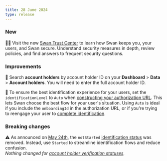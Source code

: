 ```yaml
---
title: 28 June 2024
type: release
---
```


### New

🤝🏾 Visit the new [Swan Trust Center](https://trust.swan.io/) to learn how Swan keeps you, your users, and Swan secure.
Understand security measures in depth, review policies, and find answers to frequent security questions.

### Improvements

🔎 Search **account holders** by account holder ID on your **Dashboard** > **Data** > **Account holders**.
You will need to enter the full account holder ID.

🔀 To ensure the best identification experience for your users, set the `identificationLevel` to `Auto` when [constructing your authorization URL](/developers/using-api/authentication/guide-get-token-user/#url-parameters-optional).
This lets Swan choose the best flow for your user's situation.
Using `Auto` is ideal if you include the `onboardingId` in the authorization URL, or if you're trying to reengage your user to [complete identification](/topics/users/identifications).

### Breaking changes

⚠️ As announced on [May 24th](./2024-05-24.mdx), the `notStarted` [identification status](/topics/users/identifications/#statuses) was removed.
Instead, use `Started` to streamline identification flows and reduce confusion.<br />
*Nothing changed for [account holder verification statuses](/topics/onboarding/account-holders/#verification-process-statuses).*